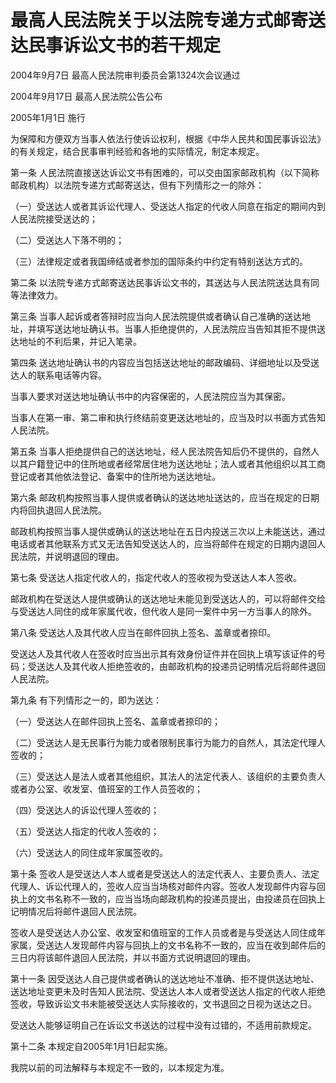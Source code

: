 # 最高人民法院关于以法院专递方式邮寄送达民事诉讼文书的若干规定

2004年9月7日 最高人民法院审判委员会第1324次会议通过

2004年9月17日 最高人民法院公告公布

2005年1月1日 施行

  

为保障和方便双方当事人依法行使诉讼权利，根据《中华人民共和国民事诉讼法》的有关规定，结合民事审判经验和各地的实际情况，制定本规定。

第一条 人民法院直接送达诉讼文书有困难的，可以交由国家邮政机构（以下简称邮政机构）以法院专递方式邮寄送达，但有下列情形之一的除外：

（一）受送达人或者其诉讼代理人、受送达人指定的代收人同意在指定的期间内到人民法院接受送达的；

（二）受送达人下落不明的；

（三）法律规定或者我国缔结或者参加的国际条约中约定有特别送达方式的。

第二条 以法院专递方式邮寄送达民事诉讼文书的，其送达与人民法院送达具有同等法律效力。

第三条 当事人起诉或者答辩时应当向人民法院提供或者确认自己准确的送达地址，并填写送达地址确认书。当事人拒绝提供的，人民法院应当告知其拒不提供送达地址的不利后果，并记入笔录。

第四条 送达地址确认书的内容应当包括送达地址的邮政编码、详细地址以及受送达人的联系电话等内容。

当事人要求对送达地址确认书中的内容保密的，人民法院应当为其保密。

当事人在第一审、第二审和执行终结前变更送达地址的，应当及时以书面方式告知人民法院。

第五条 当事人拒绝提供自己的送达地址，经人民法院告知后仍不提供的，自然人以其户籍登记中的住所地或者经常居住地为送达地址；法人或者其他组织以其工商登记或者其他依法登记、备案中的住所地为送达地址。

第六条 邮政机构按照当事人提供或者确认的送达地址送达的，应当在规定的日期内将回执退回人民法院。

邮政机构按照当事人提供或确认的送达地址在五日内投送三次以上未能送达，通过电话或者其他联系方式又无法告知受送达人的，应当将邮件在规定的日期内退回人民法院，并说明退回的理由。

第七条 受送达人指定代收人的，指定代收人的签收视为受送达人本人签收。

邮政机构在受送达人提供或确认的送达地址未能见到受送达人的，可以将邮件交给与受送达人同住的成年家属代收，但代收人是同一案件中另一方当事人的除外。

第八条 受送达人及其代收人应当在邮件回执上签名、盖章或者捺印。

受送达人及其代收人在签收时应当出示其有效身份证件并在回执上填写该证件的号码；受送达人及其代收人拒绝签收的，由邮政机构的投递员记明情况后将邮件退回人民法院。

第九条 有下列情形之一的，即为送达：

（一）受送达人在邮件回执上签名、盖章或者捺印的；

（二）受送达人是无民事行为能力或者限制民事行为能力的自然人，其法定代理人签收的；

（三）受送达人是法人或者其他组织，其法人的法定代表人、该组织的主要负责人或者办公室、收发室、值班室的工作人员签收的；

（四）受送达人的诉讼代理人签收的；

（五）受送达人指定的代收人签收的；

（六）受送达人的同住成年家属签收的。

第十条 签收人是受送达人本人或者是受送达人的法定代表人、主要负责人、法定代理人、诉讼代理人的，签收人应当当场核对邮件内容。签收人发现邮件内容与回执上的文书名称不一致的，应当当场向邮政机构的投递员提出，由投递员在回执上记明情况后将邮件退回人民法院。

签收人是受送达人办公室、收发室和值班室的工作人员或者是与受送达人同住成年家属，受送达人发现邮件内容与回执上的文书名称不一致的，应当在收到邮件后的三日内将该邮件退回人民法院，并以书面方式说明退回的理由。

第十一条 因受送达人自己提供或者确认的送达地址不准确、拒不提供送达地址、送达地址变更未及时告知人民法院、受送达人本人或者受送达人指定的代收人拒绝签收，导致诉讼文书未能被受送达人实际接收的，文书退回之日视为送达之日。

受送达人能够证明自己在诉讼文书送达的过程中没有过错的，不适用前款规定。

第十二条 本规定自2005年1月1日起实施。

我院以前的司法解释与本规定不一致的，以本规定为准。